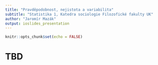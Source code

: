 ```yaml
---
title: "Pravděpodobnost, nejistota a variabilita"
subtitle: "Statistika 1, Katedra sociologie Filozofické fakulty UK" 
author: "Jaromír Mazák"
output: ioslides_presentation
---
```


```r
knitr::opts_chunk$set(echo = FALSE)
```

# TBD
